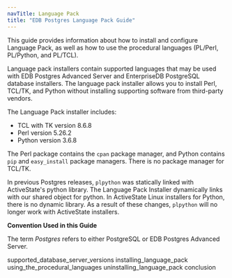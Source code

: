```yaml
---
navTitle: Language Pack
title: "EDB Postgres Language Pack Guide"
---
```


This guide provides information about how to install and configure Language Pack, as well as how to use the procedural languages (PL/Perl, PL/Python, and PL/TCL).

Language pack installers contain supported languages that may be used with EDB Postgres Advanced Server and EnterpriseDB PostgreSQL database installers. The language pack installer allows you to install Perl, TCL/TK, and Python without installing supporting software from third-party vendors.

The Language Pack installer includes:

-   TCL with TK version 8.6.8
-   Perl version 5.26.2
-   Python version 3.6.8

The Perl package contains the `cpan` package manager, and Python contains `pip` and `easy_install` package managers. There is no package manager for TCL/TK.

In previous Postgres releases, `plpython` was statically linked with ActiveState's python library. The Language Pack Installer dynamically links with our shared object for python. In ActiveState Linux installers for Python, there is no dynamic library. As a result of these changes, `plpython` will no longer work with ActiveState installers.

**Convention Used in this Guide**

The term *Postgres* refers to either PostgreSQL or EDB Postgres Advanced Server.

<div class="toctree" maxdepth="3">

supported_database_server_versions installing_language_pack using_the_procedural_languages uninstalling_language_pack conclusion

</div>
